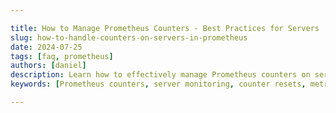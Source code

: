```yaml
---

title: How to Manage Prometheus Counters - Best Practices for Servers
slug: how-to-handle-counters-on-servers-in-prometheus
date: 2024-07-25
tags: [faq, prometheus]
authors: [daniel]
description: Learn how to effectively manage Prometheus counters on servers, handle resets, and implement best practices for accurate monitoring and data analysis.
keywords: [Prometheus counters, server monitoring, counter resets, metric management, data consistency, Prometheus functions, counter recovery]

---
```


<head>
<script
  type="application/ld+json"
  dangerouslySetInnerHTML={{ __html: JSON.stringify({
    "@context": "https://schema.org",
    "@type": "TechArticle",
    "headline": "How to Manage Prometheus Counters: Best Practices for Servers",
    "alternativeHeadline": "Effectively Manage Prometheus Counters on Servers",
    "author": {
      "@type": "Person",
      "name": "Daniel"
    },
    "publisher": {
      "@type": "Organization",
      "name": "SigNoz",
      "logo": {
        "@type": "ImageObject",
        "url": "https://signoz.io/img/SigNozLogo-orange.svg"
      }
    },
    "datePublished": "2024-07-25T00:00:00Z",
    "dateModified": "2024-07-25T00:00:00Z",
    "mainEntityOfPage": {
      "@type": "WebPage",
      "@id": "https://signoz.io/guides/how-to-handle-counters-on-servers-in-prometheus/"
    },
    "description": "Learn how to effectively manage Prometheus counters on servers, handle resets, and implement best practices for accurate monitoring and data analysis.",
    "keywords": "Prometheus counters, server monitoring, counter resets, metric management, data consistency, Prometheus functions, counter recovery",
    "articleSection": "Technology",
    "inLanguage": "en",
    "isPartOf": {
      "@type": "Blog",
      "name": "SigNoz Blog",
      "url": "https://signoz.io/blog/"
    },
    "about": [
      {
        "@type": "Thing",
        "name": "Prometheus",
        "description": "An open-source monitoring and alerting toolkit designed for reliability and scalability."
      },
      {
        "@type": "Thing",
        "name": "PromQL",
        "description": "Prometheus Query Language used to select and aggregate time-series data."
      },
      {
        "@type": "Thing",
        "name": "Metrics",
        "description": "Numerical data points associated with specific timestamps."
      }
    ],
    "mentions": [
      {
        "@type": "SoftwareApplication",
        "name": "Prometheus",
        "applicationCategory": "Monitoring Tool"
      },
      {
        "@type": "SoftwareApplication",
        "name": "SigNoz",
        "applicationCategory": "Observability Platform"
      }
    ],
    "mainEntity": {
      "@type": "FAQPage",
      "mainEntity": [
        {
          "@type": "Question",
          "name": "What causes counter resets in Prometheus?",
          "acceptedAnswer": {
            "@type": "Answer",
            "text": "Counter resets typically occur due to server or application restarts, process crashes, or intentional metric resets in the application code."
          }
        },
        {
          "@type": "Question",
          "name": "How does Prometheus handle counter resets internally?",
          "acceptedAnswer": {
            "@type": "Answer",
            "text": "Prometheus doesn't handle counter resets automatically. It's up to you to use functions like `increase()` or `rate()` to calculate meaningful values across resets."
          }
        },
        {
          "@type": "Question",
          "name": "Can I prevent counter resets altogether?",
          "acceptedAnswer": {
            "@type": "Answer",
            "text": "While you can't completely prevent resets, you can minimize their impact by implementing persistent storage for counter values, using graceful shutdown procedures, and designing your application to recover counter states on startup."
          }
        },
        {
          "@type": "Question",
          "name": "What's the difference between `increase()` and `rate()` functions in Prometheus?",
          "acceptedAnswer": {
            "@type": "Answer",
            "text": "`increase()` calculates the total increase in counter value over a specified time range, while `rate()` computes the per-second average rate of increase over a time range. Use `increase()` for total counts and `rate()` for per-second rates."
          }
        }
      ]
    },
    "tutorial": {
      "@type": "HowTo",
      "name": "Managing Prometheus Counters on Servers",
      "step": [
        {
          "@type": "HowToStep",
          "name": "Understand counter behavior",
          "text": "Counters only increase or reset to zero. They are used for tracking cumulative metrics like total requests or errors."
        },
        {
          "@type": "HowToStep",
          "name": "Handle counter resets properly",
          "text": "Use Prometheus functions like `increase()` and `rate()` to calculate values across resets. Configure counters to minimize reset impact with persistent storage and graceful shutdown procedures."
        },
        {
          "@type": "HowToStep",
          "name": "Implement recovery mechanisms",
          "text": "Store counter values persistently, retrieve last known values, and implement recovery in your application code to maintain counter consistency across server restarts."
        },
        {
          "@type": "HowToStep",
          "name": "Utilize advanced techniques",
          "text": "Leverage `CounterVec` for multi-dimensional counters and implement custom logic for handling discontinuities and frequent resets in distributed systems."
        },
        {
          "@type": "HowToStep",
          "name": "Monitor and troubleshoot counter issues",
          "text": "Set up alerts for unexpected behaviors, analyze counter data to detect anomalies, and visualize counter data effectively using tools like Grafana."
        }
      ]
    }
  }) }}
/>
</head>

Prometheus counters are essential tools for tracking cumulative metrics on servers. They provide valuable insights into system behavior, but managing them effectively can be challenging. This guide explores best practices for handling counters on servers in Prometheus, focusing on dealing with resets and maintaining data consistency.

## Understanding Prometheus Counters and Their Importance

Prometheus counters are monotonically increasing values that represent cumulative metrics. Unlike gauges, which can go up or down, counters only increase or reset to zero. You use counters to track metrics like total requests processed, errors encountered, or bytes transferred.

Counters play a crucial role in server monitoring:

- **Performance tracking**: Measure the rate of events or operations over time.
- **Error detection**: Monitor the frequency of errors or exceptions.
- **Resource utilization**: Track cumulative resource consumption.

Proper counter management ensures accurate data analysis and reliable insights into your server's behavior.

## How to Handle Counter Resets on Servers

Counter resets occur when a server restarts or an application resets its metrics. These resets can skew your data and lead to inaccurate analysis if not handled properly.

To manage counter resets effectively:

1. Use Prometheus functions:
    - `increase()`: Calculate the increase in counter value over a time range.
    - `rate()`: Compute the per-second average rate of increase.
2. Configure counters to minimize reset impact:
    - Use persistent storage for counter values when possible.
    - Implement graceful shutdown procedures to save counter states.
3. Maintain data consistency across server restarts:
    - Implement a recovery mechanism to restore counter values.
    - Use time-based analysis to detect and account for resets.

### Implementing Counter Recovery Mechanisms

To maintain counter consistency across server restarts:

1. Store counter values persistently:
    - Use a local database or file storage on the client-side.
    - Implement periodic snapshots of counter values.
2. Retrieve last known values:
    - Query the Prometheus server for the most recent counter value before the reset.
    - Use the [Prometheus API](https://signoz.io/guides/how-do-i-monitor-api-in-prometheus/) or PromQL to fetch historical data.
3. Implement recovery in your application code:
    
    ```python
    import prometheus_client as prom
    import pickle
    
    class PersistentCounter:
        def __init__(self, name, description):
            self.counter = prom.Counter(name, description)
            self.filename = f"{name}_backup.pkl"
            self._load_value()
    
        def _load_value(self):
            try:
                with open(self.filename, 'rb') as f:
                    value = pickle.load(f)
                    self.counter._value.set(value)
            except FileNotFoundError:
                pass
    
        def inc(self, amount=1):
            self.counter.inc(amount)
            self._save_value()
    
        def _save_value(self):
            with open(self.filename, 'wb') as f:
                pickle.dump(self.counter._value.get(), f)
    
    ```
    
4. Balance recovery accuracy with performance:
    - Implement asynchronous saving to reduce I/O impact.
    - Use in-memory caching with periodic persistence for high-frequency counters.

## Advanced Techniques for Counter Management

To handle counters on servers in Prometheus more effectively:

1. Utilize `CounterVec` for multi-dimensional counters:
    
    ```python
    request_counter = prom.CounterVec(
        'http_requests_total',
        'Total HTTP Requests',
        ['method', 'endpoint']
    )
    
    request_counter.labels(method='GET', endpoint='/api/users').inc()
    
    ```
    
2. Implement custom logic for handling discontinuities:
    - Detect large jumps in counter values.
    - Use historical data to estimate missing values during resets.
3. Deal with frequent resets in distributed systems:
    - Implement a centralized counter aggregation service.
    - Use distributed storage solutions for counter persistence.
4. Leverage Prometheus client libraries:
    - Use official client libraries for your programming language.
    - Implement custom collectors for complex counter scenarios.

## Monitoring and Troubleshooting Counter Issues

To ensure reliable counter data:

1. Set up alerts for unexpected behaviors:
    - Alert on sudden drops in counter values.
    - Monitor for unusually high increase rates.
2. Analyze counter data to detect anomalies:
    - Use PromQL to identify inconsistencies:
        
        ```
        changes(http_requests_total[1h]) > 1
        
        ```
        
3. Debug common counter-related problems:
    - Check for code paths that might reset counters unintentionally.
    - Verify that all relevant events increment the counter.
4. Visualize counter data effectively:
    - Use Grafana or similar tools to create dashboards.
    - Implement heat maps for multi-dimensional counters.

## Key Takeaways

- **Understand counter behavior**: Counters only increase or reset to zero.
- **Handle resets properly**: Use Prometheus functions like `increase()` and `rate()`.
- **Implement recovery mechanisms**: Maintain counter consistency across restarts.
- **Utilize advanced techniques**: Leverage `CounterVec` and custom logic for complex scenarios.
- **Monitor and troubleshoot**: Set up alerts and analyze data regularly to ensure accuracy.

## FAQs

### What causes counter resets in Prometheus?

Counter resets typically occur due to:

- Server or application restarts
- Process crashes
- Intentional metric resets in the application code

### How does Prometheus handle counter resets internally?

Prometheus doesn't handle counter resets automatically. It's up to you to use functions like `increase()` or `rate()` to calculate meaningful values across resets.

### Can I prevent counter resets altogether?

While you can't completely prevent resets, you can minimize their impact by:

- Implementing persistent storage for counter values
- Using graceful shutdown procedures
- Designing your application to recover counter states on startup

### What's the difference between `increase()` and `rate()` functions in Prometheus?

- `increase()`: Calculates the total increase in counter value over a specified time range.
- `rate()`: Computes the per-second average rate of increase over a time range.

Use `increase()` for total counts and `rate()` for per-second rates.

## Enhancing Counter Management with SigNoz

While Prometheus provides powerful tools for handling counters, integrating a comprehensive monitoring solution like [SigNoz](https://signoz.io/docs/introduction/) can significantly enhance your server monitoring capabilities.

SigNoz offers:

1. **Seamless integration**: Easy setup with Prometheus exporters.
2. **Advanced visualizations**: Create custom dashboards for your counters.
3. **Intelligent alerting**: Set up sophisticated alerts based on counter behaviors.
4. **[Distributed tracing](https://signoz.io/distributed-tracing/)**: Correlate counter data with detailed transaction traces.

To get started with SigNoz:

<GetStartedSigNoz />

By combining Prometheus counters with SigNoz's advanced features, you can achieve more robust and insightful server monitoring.

## Resources

- [Prometheus Documentation: Counter](https://prometheus.io/docs/concepts/metric_types/#counter)
- [Prometheus Best Practices](https://prometheus.io/docs/practices/naming/)